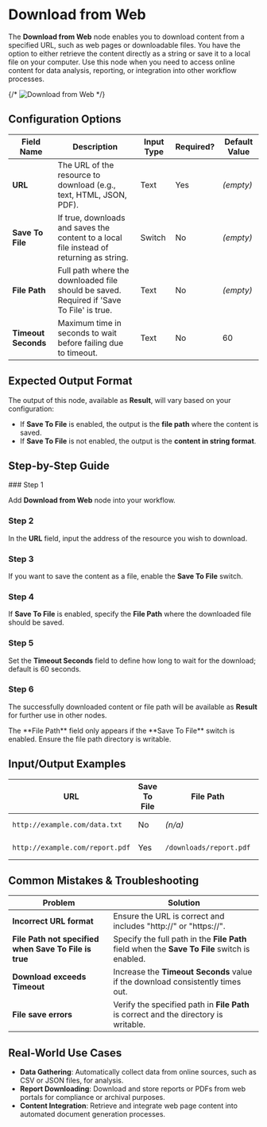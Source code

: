 
# Download from Web

The **Download from Web** node enables you to download content from a specified URL, such as web pages or downloadable files. You have the option to either retrieve the content directly as a string or save it to a local file on your computer. Use this node when you need to access online content for data analysis, reporting, or integration into other workflow processes.

{/* ![Download from Web](./download-from-web.png) */}

## Configuration Options

| Field Name          | Description                                                                              | Input Type | Required? | Default Value |
| ------------------- | ---------------------------------------------------------------------------------------- | ---------- | --------- | ------------- |
| **URL**             | The URL of the resource to download (e.g., text, HTML, JSON, PDF).                       | Text       | Yes       | _(empty)_     |
| **Save To File**    | If true, downloads and saves the content to a local file instead of returning as string. | Switch     | No        | _(empty)_     |
| **File Path**       | Full path where the downloaded file should be saved. Required if 'Save To File' is true. | Text       | No        | _(empty)_     |
| **Timeout Seconds** | Maximum time in seconds to wait before failing due to timeout.                           | Text       | No        | 60            |

## Expected Output Format

The output of this node, available as **Result**, will vary based on your configuration:

- If **Save To File** is enabled, the output is the **file path** where the content is saved.
- If **Save To File** is not enabled, the output is the **content in string format**.

## Step-by-Step Guide

<Steps>
### Step 1

Add **Download from Web** node into your workflow.

### Step 2

In the **URL** field, input the address of the resource you wish to download.

### Step 3

If you want to save the content as a file, enable the **Save To File** switch.

### Step 4

If **Save To File** is enabled, specify the **File Path** where the downloaded file should be saved.

### Step 5

Set the **Timeout Seconds** field to define how long to wait for the download; default is 60 seconds.

### Step 6

The successfully downloaded content or file path will be available as **Result** for further use in other nodes.

</Steps>

<Callout type="info" title="Tip">
  The **File Path** field only appears if the **Save To File** switch is
  enabled. Ensure the file path directory is writable.
</Callout>

## Input/Output Examples

| URL                             | Save To File | File Path               | Timeout Seconds | Output Value              | Output Type |
| ------------------------------- | ------------ | ----------------------- | --------------- | ------------------------- | ----------- |
| `http://example.com/data.txt`   | No           | _(n/a)_                 | 60              | "Sample Content from URL" | String      |
| `http://example.com/report.pdf` | Yes          | `/downloads/report.pdf` | 60              | `/downloads/report.pdf`   | File Path   |

## Common Mistakes & Troubleshooting

| Problem                                               | Solution                                                                                      |
| ----------------------------------------------------- | --------------------------------------------------------------------------------------------- |
| **Incorrect URL format**                              | Ensure the URL is correct and includes "http://" or "https://".                               |
| **File Path not specified when Save To File is true** | Specify the full path in the **File Path** field when the **Save To File** switch is enabled. |
| **Download exceeds Timeout**                          | Increase the **Timeout Seconds** value if the download consistently times out.                |
| **File save errors**                                  | Verify the specified path in **File Path** is correct and the directory is writable.          |

## Real-World Use Cases

- **Data Gathering**: Automatically collect data from online sources, such as CSV or JSON files, for analysis.
- **Report Downloading**: Download and store reports or PDFs from web portals for compliance or archival purposes.
- **Content Integration**: Retrieve and integrate web page content into automated document generation processes.
